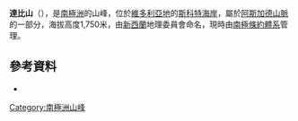 {{Coord|77|40|S|162|12|E|source:GNIS|display=title}}

'''達比山'''（{{lang-en|Mount Darby}}），是[[南極洲|南極洲]]的山峰，位於[[維多利亞地|維多利亞地]]的[[斯科特海岸|斯科特海岸]]，屬於[[阿斯加德山脈|阿斯加德山脈]]的一部分，海拔高度1,750米，由[[新西蘭|新西蘭]]地理委員會命名，現時由[[南極條約體系|南極條約體系]]管理。

==參考資料==
* {{usgs-gazetteer|id=17639|name=Darby, Mount}}

{{DEFAULTSORT:Mount Darby}}
[[Category:南極洲山峰|Category:南極洲山峰]]


{{ScottCoast-geo-stub}}